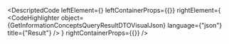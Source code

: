 
<DescriptedCode
  leftElement={<GetInformationConceptsQueryResultDTODesc />}
  leftContainerProps={{}}
  rightElement={
    <CodeHighlighter
      object={GetInformationConceptsQueryResultDTOVisualJson}
      language={"json"}
      title={"Result"}
    />
  }
  rightContainerProps={{}}
/>
